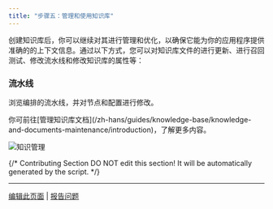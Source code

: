 ```yaml
---
title: "步骤五：管理和使用知识库"
---
```


创建知识库后，你可以继续对其进行管理和优化，以确保它能为你的应用程序提供准确的的上下文信息。通过以下方式，您可以对知识库文件的进行更新、进行召回测试、修改流水线和修改知识库的属性等：

### 流水线

浏览编排的流水线，并对节点和配置进行修改。

<Tip>
    你可前往[管理知识库文档](/zh-hans/guides/knowledge-base/knowledge-and-documents-maintenance/introduction)，了解更多内容。
</Tip>

![知识管理](/images/knowledge-base/create-knowledge-pipeline-21.png)

{/*
Contributing Section
DO NOT edit this section!
It will be automatically generated by the script.
*/}

---

[编辑此页面](https://github.com/langgenius/dify-docs/edit/main/zh-hans/guides/knowledge-base/knowledge-pipeline/manage-knowledge-base.mdx) | [报告问题](https://github.com/langgenius/dify-docs/issues/new?template=docs.yml)